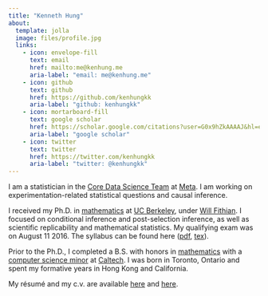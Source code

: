 ```yaml
---
title: "Kenneth Hung"
about:
  template: jolla
  image: files/profile.jpg
  links:
    - icon: envelope-fill
      text: email
      href: mailto:me@kenhung.me
      aria-label: "email: me@kenhung.me"
    - icon: github
      text: github
      href: https://github.com/kenhungkk
      aria-label: "github: kenhungkk"
    - icon: mortarboard-fill
      text: google scholar
      href: https://scholar.google.com/citations?user=G0x9hZkAAAAJ&hl=en
      aria-label: "google scholar"
    - icon: twitter
      text: twitter
      href: https://twitter.com/kenhungkk
      aria-label: "twitter: @kenhungkk"
---
```


I am a statistician in the [Core Data Science Team](https://research.fb.com/category/data-science/) at [Meta](https://research.fb.com). I am working on experimentation-related statistical questions and causal inference.

I received my Ph.D. in [mathematics](http://math.berkeley.edu) at [UC Berkeley](http://www.berkeley.edu), under [Will Fithian](http://www.stat.berkeley.edu/~wfithian). I focused on conditional inference and post-selection inference, as well as scientific replicability and mathematical statistics. My qualifying exam was on August 11 2016. The syllabus can be found here ([pdf](files/qual-syllabus.pdf), [tex](files/qual-syllabus.tex)).

Prior to the Ph.D., I completed a B.S. with honors in [mathematics](http://pma.caltech.edu/content/math) with a [computer science minor](http://www.cms.caltech.edu) at [Caltech](http://www.caltech.edu). I was born in Toronto, Ontario and spent my formative years in Hong Kong and California.

My résumé and my c.v. are available [here](files/resume.pdf) and [here](files/curriculum-vitae.pdf).